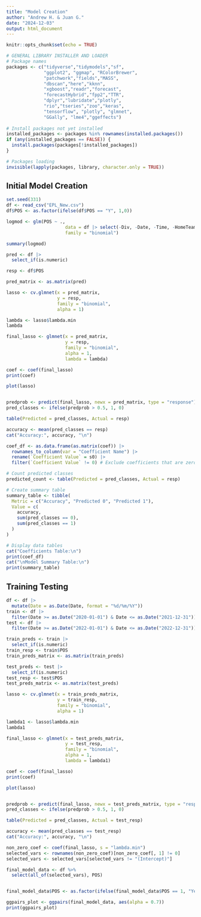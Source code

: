 ```yaml
---
title: "Model Creation"
author: "Andrew H. & Juan G."
date: "2024-12-03"
output: html_document
---
```


```r
knitr::opts_chunk$set(echo = TRUE)
```

```r
# GENERAL LIBRARY INSTALLER AND LOADER
# Package names
packages <- c("tidyverse","tidymodels","sf",
              "ggplot2", "ggmap", "RColorBrewer",
              "patchwork","fields","MASS",
              "dbscan","here","kknn",
              "xgboost","readr","forecast",
              "forecastHybrid","fpp2","TTR",
              "dplyr","lubridate","plotly",
              "rio","tseries","zoo","keras",
              "tensorflow", "plotly", "glmnet",
              "GGally", "lme4","ggeffects")
              
# Install packages not yet installed
installed_packages <- packages %in% rownames(installed.packages())
if (any(installed_packages == FALSE)) {
  install.packages(packages[!installed_packages])
}

# Packages loading
invisible(lapply(packages, library, character.only = TRUE))
```

## Initial Model Creation
```r
set.seed(331)
df <- read_csv("EPL_New.csv")
df$POS <- as.factor(ifelse(df$POS == "Y", 1,0))

logmod <- glm(POS ~ ., 
                      data = df |> select(-Div, -Date, -Time, -HomeTeam, -AwayTeam), 
                      family = "binomial")

summary(logmod)
```
```r
pred <- df |>
  select_if(is.numeric)

resp <- df$POS

pred_matrix <- as.matrix(pred)

lasso <- cv.glmnet(x = pred_matrix,
                   y = resp,
                   family = "binomial",
                   alpha = 1)

lambda <- lasso$lambda.min
lambda

final_lasso <- glmnet(x = pred_matrix, 
                      y = resp, 
                      family = "binomial", 
                      alpha = 1, 
                      lambda = lambda)

coef <- coef(final_lasso)
print(coef)

plot(lasso)


predprob <- predict(final_lasso, newx = pred_matrix, type = "response")
pred_classes <- ifelse(predprob > 0.5, 1, 0)

table(Predicted = pred_classes, Actual = resp)

accuracy <- mean(pred_classes == resp)
cat("Accuracy:", accuracy, "\n")
```
```r
coef_df <- as.data.frame(as.matrix(coef)) |>
  rownames_to_column(var = "Coefficient Name") |>
  rename(`Coefficient Value` = s0) |>
  filter(`Coefficient Value` != 0) # Exclude coefficients that are zero

# Count predicted classes
predicted_count <- table(Predicted = pred_classes, Actual = resp)

# Create summary table
summary_table <- tibble(
  Metric = c("Accuracy", "Predicted 0", "Predicted 1"),
  Value = c(
    accuracy,
    sum(pred_classes == 0),
    sum(pred_classes == 1)
  )
)

# Display data tables
cat("Coefficients Table:\n")
print(coef_df)
cat("\nModel Summary Table:\n")
print(summary_table)
```

## Training Testing
```r
df <- df |>
  mutate(Date = as.Date(Date, format = "%d/%m/%Y"))
train <- df |>
  filter(Date >= as.Date("2020-01-01") & Date <= as.Date("2021-12-31"))
test <- df |>
  filter(Date >= as.Date("2022-01-01") & Date <= as.Date("2022-12-31"))

train_preds <- train |>
  select_if(is.numeric)
train_resp <- train$POS
train_preds_matrix <- as.matrix(train_preds)

test_preds <- test |>
  select_if(is.numeric)
test_resp <- test$POS
test_preds_matrix <- as.matrix(test_preds)

lasso <- cv.glmnet(x = train_preds_matrix,
                   y = train_resp,
                   family = "binomial",
                   alpha = 1)

lambda1 <- lasso$lambda.min
lambda1

final_lasso <- glmnet(x = test_preds_matrix, 
                      y = test_resp, 
                      family = "binomial", 
                      alpha = 1, 
                      lambda = lambda1)

coef <- coef(final_lasso)
print(coef)

plot(lasso)


predprob <- predict(final_lasso, newx = test_preds_matrix, type = "response")
pred_classes <- ifelse(predprob > 0.5, 1, 0)

table(Predicted = pred_classes, Actual = test_resp)

accuracy <- mean(pred_classes == test_resp)
cat("Accuracy:", accuracy, "\n")
```


```r
non_zero_coef <- coef(final_lasso, s = "lambda.min")
selected_vars <- rownames(non_zero_coef)[non_zero_coef[, 1] != 0]
selected_vars <- selected_vars[selected_vars != "(Intercept)"] 

final_model_data <- df %>%
  select(all_of(selected_vars), POS)


final_model_data$POS <- as.factor(ifelse(final_model_data$POS == 1, "Yes", "No"))

ggpairs_plot <- ggpairs(final_model_data, aes(alpha = 0.7))
print(ggpairs_plot)

```





